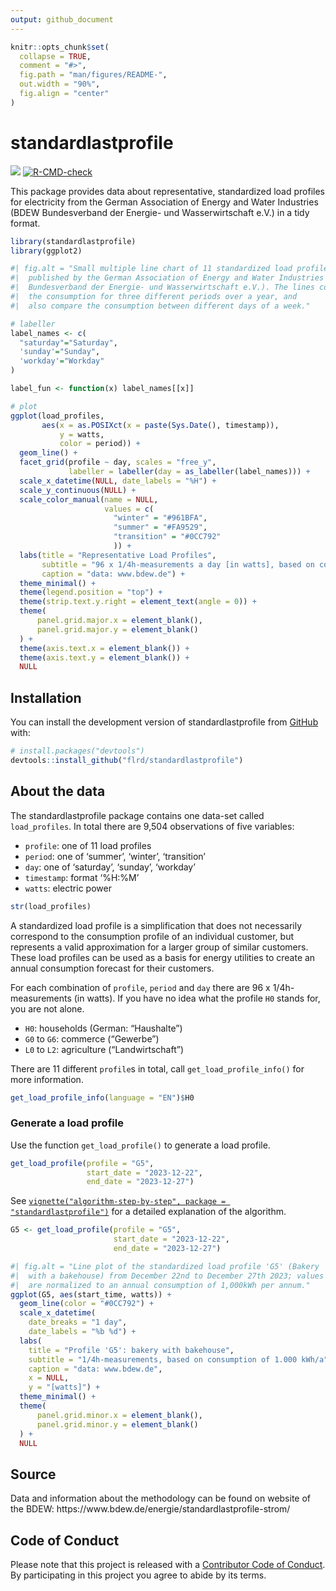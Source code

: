 ```yaml
---
output: github_document
---
```


<!-- README.md is generated from README.Rmd. Please edit that file -->

```r
knitr::opts_chunk$set(
  collapse = TRUE,
  comment = "#>",
  fig.path = "man/figures/README-",
  out.width = "90%",
  fig.align = "center"
)
```

# standardlastprofile

<!-- badges: start -->
[![](https://codecov.io/gh/flrd/standardlastprofile/branch/main/graph/badge.svg)](https://codecov.io/gh/flrd/standardlastprofile)
<!-- [![](http://cranlogs.r-pkg.org/badges/last-month/standardlastprofile)](https://cran.r-project.org/package=standardlastprofile) -->
[![R-CMD-check](https://github.com/flrd/standardlastprofile/actions/workflows/R-CMD-check.yaml/badge.svg)](https://github.com/flrd/standardlastprofile/actions/workflows/R-CMD-check.yaml)
<!-- badges: end -->

This package provides data about representative, standardized load profiles for electricity from the German Association of Energy and Water Industries (BDEW Bundesverband der Energie- und Wasserwirtschaft e.V.) in a tidy format.

``` r
library(standardlastprofile)
library(ggplot2)
```


```r
#| fig.alt = "Small multiple line chart of 11 standardized load profiles
#|  published by the German Association of Energy and Water Industries (BDEW 
#|  Bundesverband der Energie- und Wasserwirtschaft e.V.). The lines compare
#|  the consumption for three different periods over a year, and
#|  also compare the consumption between different days of a week."

# labeller
label_names <- c(
  "saturday"="Saturday",
  'sunday'="Sunday",
  'workday'="Workday"
)

label_fun <- function(x) label_names[[x]]

# plot
ggplot(load_profiles,
       aes(x = as.POSIXct(x = paste(Sys.Date(), timestamp)),
           y = watts,
           color = period)) +
  geom_line() +
  facet_grid(profile ~ day, scales = "free_y",
             labeller = labeller(day = as_labeller(label_names))) +
  scale_x_datetime(NULL, date_labels = "%H") +
  scale_y_continuous(NULL) +
  scale_color_manual(name = NULL,
                     values = c(
                       "winter" = "#961BFA",
                       "summer" = "#FA9529",
                       "transition" = "#0CC792"
                       )) +
  labs(title = "Representative Load Profiles",
       subtitle = "96 x 1/4h-measurements a day [in watts], based on consumption of 1.000 kWh/a",
       caption = "data: www.bdew.de") +
  theme_minimal() +
  theme(legend.position = "top") +
  theme(strip.text.y.right = element_text(angle = 0)) + 
  theme(
      panel.grid.major.x = element_blank(),
      panel.grid.major.y = element_blank()
  ) +
  theme(axis.text.x = element_blank()) +
  theme(axis.text.y = element_blank()) +
  NULL
```

## Installation

You can install the development version of standardlastprofile from [GitHub](https://github.com/) with:

``` r
# install.packages("devtools")
devtools::install_github("flrd/standardlastprofile")
```

## About the data
The standardlastprofile package contains one data-set called `load_profiles`. In total there are 9,504 observations of five variables:

- `profile`: one of 11 load profiles
- `period`: one of 'summer', 'winter', 'transition'
- `day`: one of 'saturday', 'sunday', 'workday'
- `timestamp`: format '%H:%M'
- `watts`: electric power

``` r
str(load_profiles)
```
A standardized load profile is a simplification that does not necessarily correspond to the consumption profile of an individual customer, but represents a valid approximation for a larger group of similar customers. These load profiles can be used as a basis for energy utilities to create an annual consumption forecast for their customers. 

For each combination of `profile`, `period` and `day` there are 96 x 1/4h-measurements (in watts). If you have no idea what the profile `H0` stands for, you are not alone. 

- `H0`: households (German: "Haushalte")
- `G0` to `G6`: commerce ("Gewerbe")
- `L0` to `L2`: agriculture ("Landwirtschaft")

There are 11 different `profile`s in total, call `get_load_profile_info()` for more information.

``` r
get_load_profile_info(language = "EN")$H0
```

### Generate a load profile

Use the function `get_load_profile()` to generate a load profile. 

``` r
get_load_profile(profile = "G5",
                 start_date = "2023-12-22",
                 end_date = "2023-12-27")
```

See [`vignette("algorithm-step-by-step", package = "standardlastprofile")`](https://flrd.github.io/standardlastprofile/articles/algorithm-step-by-step.html) for a detailed explanation of the algorithm.
  
``` r
G5 <- get_load_profile(profile = "G5",
                       start_date = "2023-12-22",
                       end_date = "2023-12-27")
```

``` r
#| fig.alt = "Line plot of the standardized load profile 'G5' (Bakery
#|  with a bakehouse) from December 22nd to December 27th 2023; values 
#|  are normalized to an annual consumption of 1,000kWh per annum."
ggplot(G5, aes(start_time, watts)) +
  geom_line(color = "#0CC792") +
  scale_x_datetime(
    date_breaks = "1 day",
    date_labels = "%b %d") +
  labs(
    title = "Profile 'G5': bakery with bakehouse",
    subtitle = "1/4h-measurements, based on consumption of 1.000 kWh/a",
    caption = "data: www.bdew.de",
    x = NULL,
    y = "[watts]") +
  theme_minimal() +
  theme(
      panel.grid.minor.x = element_blank(),
      panel.grid.minor.y = element_blank()
  ) +
  NULL
```

## Source
Data and information about the methodology can be found on website of the BDEW: https://www.bdew.de/energie/standardlastprofile-strom/

## Code of Conduct

Please note that this project is released with a [Contributor Code of Conduct](https://github.com/flrd/standardlastprofile/blob/master/conduct.md). By participating in this project you agree to abide by its terms.
